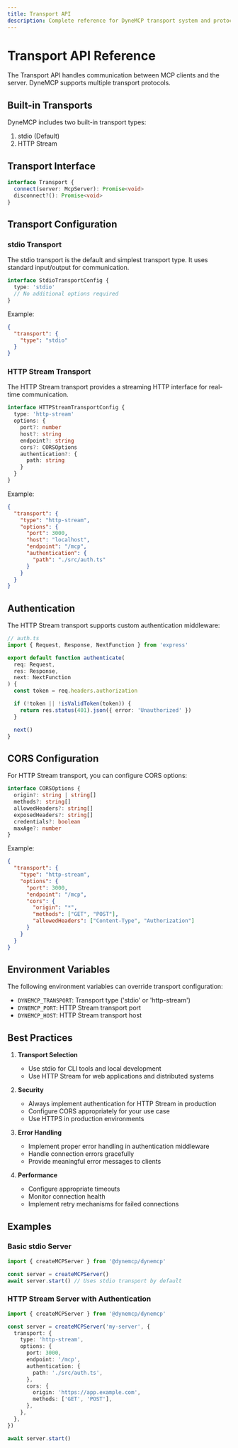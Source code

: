 ```yaml
---
title: Transport API
description: Complete reference for DyneMCP transport system and protocols
---
```


# Transport API Reference

The Transport API handles communication between MCP clients and the server. DyneMCP supports multiple transport protocols.

## Built-in Transports

DyneMCP includes two built-in transport types:

1. stdio (Default)
2. HTTP Stream

## Transport Interface

```typescript
interface Transport {
  connect(server: McpServer): Promise<void>
  disconnect?(): Promise<void>
}
```

## Transport Configuration

### stdio Transport

The stdio transport is the default and simplest transport type. It uses standard input/output for communication.

```typescript
interface StdioTransportConfig {
  type: 'stdio'
  // No additional options required
}
```

Example:

```json
{
  "transport": {
    "type": "stdio"
  }
}
```

### HTTP Stream Transport

The HTTP Stream transport provides a streaming HTTP interface for real-time communication.

```typescript
interface HTTPStreamTransportConfig {
  type: 'http-stream'
  options: {
    port?: number
    host?: string
    endpoint?: string
    cors?: CORSOptions
    authentication?: {
      path: string
    }
  }
}
```

Example:

```json
{
  "transport": {
    "type": "http-stream",
    "options": {
      "port": 3000,
      "host": "localhost",
      "endpoint": "/mcp",
      "authentication": {
        "path": "./src/auth.ts"
      }
    }
  }
}
```

## Authentication

The HTTP Stream transport supports custom authentication middleware:

```typescript
// auth.ts
import { Request, Response, NextFunction } from 'express'

export default function authenticate(
  req: Request,
  res: Response,
  next: NextFunction
) {
  const token = req.headers.authorization

  if (!token || !isValidToken(token)) {
    return res.status(401).json({ error: 'Unauthorized' })
  }

  next()
}
```

## CORS Configuration

For HTTP Stream transport, you can configure CORS options:

```typescript
interface CORSOptions {
  origin?: string | string[]
  methods?: string[]
  allowedHeaders?: string[]
  exposedHeaders?: string[]
  credentials?: boolean
  maxAge?: number
}
```

Example:

```json
{
  "transport": {
    "type": "http-stream",
    "options": {
      "port": 3000,
      "endpoint": "/mcp",
      "cors": {
        "origin": "*",
        "methods": ["GET", "POST"],
        "allowedHeaders": ["Content-Type", "Authorization"]
      }
    }
  }
}
```

## Environment Variables

The following environment variables can override transport configuration:

- `DYNEMCP_TRANSPORT`: Transport type ('stdio' or 'http-stream')
- `DYNEMCP_PORT`: HTTP Stream transport port
- `DYNEMCP_HOST`: HTTP Stream transport host

## Best Practices

1. **Transport Selection**
   - Use stdio for CLI tools and local development
   - Use HTTP Stream for web applications and distributed systems

2. **Security**
   - Always implement authentication for HTTP Stream in production
   - Configure CORS appropriately for your use case
   - Use HTTPS in production environments

3. **Error Handling**
   - Implement proper error handling in authentication middleware
   - Handle connection errors gracefully
   - Provide meaningful error messages to clients

4. **Performance**
   - Configure appropriate timeouts
   - Monitor connection health
   - Implement retry mechanisms for failed connections

## Examples

### Basic stdio Server

```typescript
import { createMCPServer } from '@dynemcp/dynemcp'

const server = createMCPServer()
await server.start() // Uses stdio transport by default
```

### HTTP Stream Server with Authentication

```typescript
import { createMCPServer } from '@dynemcp/dynemcp'

const server = createMCPServer('my-server', {
  transport: {
    type: 'http-stream',
    options: {
      port: 3000,
      endpoint: '/mcp',
      authentication: {
        path: './src/auth.ts',
      },
      cors: {
        origin: 'https://app.example.com',
        methods: ['GET', 'POST'],
      },
    },
  },
})

await server.start()
```
